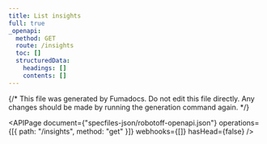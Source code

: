 ```yaml
---
title: List insights
full: true
_openapi:
  method: GET
  route: /insights
  toc: []
  structuredData:
    headings: []
    contents: []
---
```


{/* This file was generated by Fumadocs. Do not edit this file directly. Any changes should be made by running the generation command again. */}

<APIPage
  document={"specfiles-json/robotoff-openapi.json"}
  operations={[{ path: "/insights", method: "get" }]}
  webhooks={[]}
  hasHead={false}
/>
